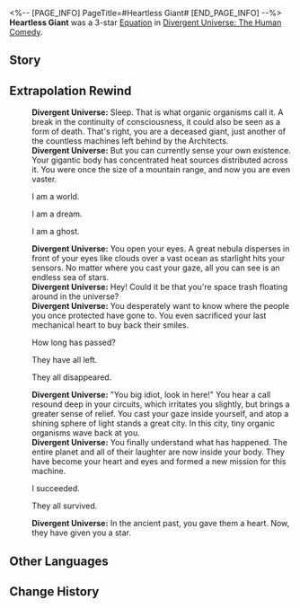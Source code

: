 <%-- [PAGE_INFO]
PageTitle=#Heartless Giant#
[END_PAGE_INFO] --%>
{{Removed|Equation}}
{{Equation Infobox
|period   = The Human Comedy
|rarity   = 3
|path1    = Preservation*8
|path2    = Elation*4
|effect   = "{{Trait|Quake}}" DMG is considered as Follow-up ATK DMG. After a character launches Follow-up ATKs, all allies gain 1 "Mechacore Component" stack, up to {{Color|h|77}} stack(s). After a character with a Shield is attacked, consumes all of their "Mechacore Component" to deal {{Color|h|7}} instances(s) of random-Type "{{Trait|Quake}}" DMG equal to {{Color|h|177%}} of the current Shield Effect. Every stack consumed increases this DMG by {{Color|h|7%}}.
|mentions = Interastral Peace Corporation; Qlipoth
}}
'''Heartless Giant''' was a 3-star [[Divergent Universe: The Human Comedy/Equatoins|Equation]] in [[Divergent Universe: The Human Comedy]].

==Story==
{{Description|You feel a phantom pain, your decaying legs are long gone. The screws bearing the emblem of the Architects and the impenetrable giant shield were disassembled piece by piece and sold to the IPC as relics of Preservation. You traded away the crystal oscillator &mdash; that was your ears, etched with scars from wartime. You parted with the fused alloy arms, the corrosion from Swarm blood still visible. You even took off the crystal sensors and sold that to them, your most proud eyes that once gazed at the Amber Lord.<br /><br />But it's still not enough, not by a long shot &mdash; hunger and poverty are far worse than the chelicerae of arthropods. So, you made a deal, sacrificing the Architects' mechanical heart, and in return, the people of this land will never weep from hunger again. Something brushes against your face &mdash; perhaps a bird, or maybe the sound of people's joyful laughter.}}
<!--
==Gameplay Notes==
* 
-->
==Extrapolation Rewind==
{{Dialogue Start}}
:'''Divergent Universe:''' Sleep. That is what organic organisms call it. A break in the continuity of consciousness, it could also be seen as a form of death. That's right, you are a deceased giant, just another of the countless machines left behind by the Architects.
:'''Divergent Universe:''' But you can currently sense your own existence. Your gigantic body has concentrated heat sources distributed across it. You were once the size of a mountain range, and now you are even vaster.
:{{DIcon|Arrow}} I am a world.
:{{DIcon|Arrow}} I am a dream.
:{{DIcon|Arrow}} I am a ghost.
:'''Divergent Universe:''' You open your eyes. A great nebula disperses in front of your eyes like clouds over a vast ocean as starlight hits your sensors. No matter where you cast your gaze, all you can see is an endless sea of stars.
:'''Divergent Universe:''' Hey! Could it be that you're space trash floating around in the universe?
:'''Divergent Universe:''' You desperately want to know where the people you once protected have gone to. You even sacrificed your last mechanical heart to buy back their smiles.
:{{DIcon|Arrow}} How long has passed?
:{{DIcon|Arrow}} They have all left.
:{{DIcon|Arrow}} They all disappeared.
:'''Divergent Universe:''' "You big idiot, look in here!" You hear a call resound deep in your circuits, which irritates you slightly, but brings a greater sense of relief. You cast your gaze inside yourself, and atop a shining sphere of light stands a great city. In this city, tiny organic organisms wave back at you.
:'''Divergent Universe:''' You finally understand what has happened. The entire planet and all of their laughter are now inside your body. They have become your heart and eyes and formed a new mission for this machine.
:{{DIcon|Arrow}} I succeeded.
:{{DIcon|Arrow}} They all survived.
:'''Divergent Universe:''' In the ancient past, you gave them a heart. Now, they have given you a star.
{{Dialogue End}}

==Other Languages==
{{Other Languages
|en   = Heartless Giant
|zhs  = 无心巨人
|zht  = 無心巨人
|ja   = ハートレスジャイアント
|ko   = 무심의 거인
|es   = Coloso desalmado
|fr   = Géant impitoyable
|ru   = Бессердечный гигант
|th   = ยักษ์ไร้หัวใจ
|vi   = Người Khổng Lồ Vô Tâm
|de   = Herzloser Riese
|id   = Heartless Giant
|pt   = Gigante Sem Coração
}}

==Change History==
{{Change History|2.7}}